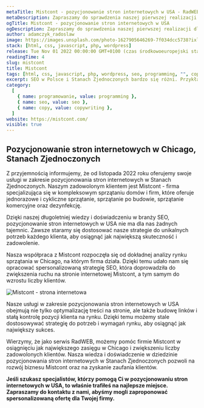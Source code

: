 ```yaml
---
metaTitle: Mistcont - pozycjonowanie stron internetowych w USA - RadWEB
metaDescription: Zapraszamy do sprawdzenia naszej pierwszej realizacji dla firmy zza oceanu - Mistcont. Mistcont oferuje sprzątanie domów i powierzchni biurowych dopasowe do potrzeb i wymagań klienta. Zapraszamy!
ogTitle: Mistcont - pozycjonowanie stron internetowych w USA
ogDescription: Zapraszamy do sprawdzenia naszej pierwszej realizacji dla firmy zza oceanu - Mistcont. Mistcont oferuje sprzątanie domów i powierzchni biurowych dopasowe do potrzeb i wymagań klienta. Zapraszamy!
author: adamczyk_radoslaw
image: https://images.unsplash.com/photo-1627905646269-7f034dcc5738?ixlib=rb-4.0.3&ixid=MnwxMjA3fDB8MHxwaG90by1wYWdlfHx8fGVufDB8fHx8&auto=format&fit=crop&w=1170&q=80
stack: [html, css, javascript, php, wordpress]
release: Tue Nov 01 2022 00:00:00 GMT+0100 (czas środkowoeuropejski standardowy)
readingTime: 4
slug: mistcont
title: Mistcont
tags: [html, css, javascript, php, wordpress, seo, programming, "", copywriting]
excerpt: SEO w Polsce i Stanach Zjednoczonych bardzo się różni. Przykładem pozycjonowania stron internetowych jest Mistcont, z którym mamy przyjemność współpracować od listopada 2022 roku.
category:
  [
    { name: programowanie, value: programming },
    { name: seo, value: seo },
    { name: copy, value: copywriting },
  ]
website: https://mistcont.com/
visible: true
---
```


## Pozycjonowanie stron internetowych w Chicago, Stanach Zjednoczonych

Z przyjemnością informujemy, że od listopada 2022 roku oferujemy swoje usługi w zakresie pozycjonowania stron internetowych w Stanach Zjednoczonych. Naszym zadowolonym klientem jest Mistcont - firma specjalizująca się w kompleksowym sprzątaniu domów i firm, które oferuje jednorazowe i cykliczne sprzątanie, sprzątanie po budowie, sprzątanie komercyjne oraz dezynfekcję.

Dzięki naszej długoletniej wiedzy i doświadczeniu w branży SEO, pozycjonowanie stron internetowych w USA nie ma dla nas żadnych tajemnic. Zawsze staramy się dostosować nasze strategie do unikalnych potrzeb każdego klienta, aby osiągnąć jak największą skuteczność i zadowolenie.

Nasza współpraca z Mistcont rozpoczęła się od dokładnej analizy rynku sprzątania w Chicago, na którym firma działa. Dzięki temu udało nam się opracować spersonalizowaną strategię SEO, która doprowadziła do zwiększenia ruchu na stronie internetowej Mistcont, a tym samym do wzrostu liczby klientów.

![Mistcont - strona internetowa](/assets/projects/mistcont/mistcont.png)

Nasze usługi w zakresie pozycjonowania stron internetowych w USA obejmują nie tylko optymalizację treści na stronie, ale także budowę linków i stałą kontrolę pozycji klienta na rynku. Dzięki temu możemy stale dostosowywać strategię do potrzeb i wymagań rynku, aby osiągnąć jak największy sukces.

Wierzymy, że jako serwis RadWEB, możemy pomóc firmie Mistcont w osiągnięciu jak największego zasięgu w Chicago i zwiększeniu liczby zadowolonych klientów. Nasza wiedza i doświadczenie w dziedzinie pozycjonowania stron internetowych w Stanach Zjednoczonych pozwoli na rozwój biznesu Mistcont oraz na zyskanie zaufania klientów.

**Jeśli szukasz specjalistów, którzy pomogą Ci w pozycjonowaniu stron internetowych w USA, to właśnie trafiłeś na najlepsze miejsce. Zapraszamy do kontaktu z nami, abyśmy mogli zaproponować spersonalizowaną ofertę dla Twojej firmy.**
